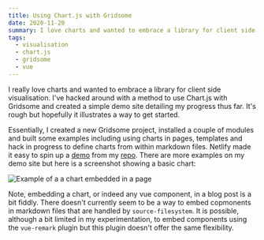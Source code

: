 ```yaml
---
title: Using Chart.js with Gridsome
date: 2020-11-20
summary: I love charts and wanted to embrace a library for client side visualisation. I've hacked around with a method to use Chart.js with Gridsome and created a simple demo site detailing my progress thus far.
tags:
  - visualisation
  - chart.js
  - gridsome
  - vue
---
```


I really love charts and wanted to embrace a library for client side visualisation. I've hacked around with a method to use Chart.js with Gridsome and created a simple demo site detailing my progress thus far. It's rough but hopefully it illustrates a way to get started.

Essentially, I created a new Gridsome project, installed a couple of modules and built some examples including using charts in pages, templates and hack in progress to define charts from within markdown files. Netlify made it easy to spin up a [demo](https://hungry-babbage-b374c1.netlify.app/) from my [repo](https://github.com/scrambldchannel/gridsome-chartjs-examples). There are more examples on my demo site but here is a screenshot showing a basic chart:

![Example of a a chart embedded in a page](../static/blog/images/chartjs_example.png)

Note, embedding a chart, or indeed any vue component, in a blog post is a bit fiddly. There doesn't currently seem to be a way to embed copmonents in markdown files that are handled by `source-filesystem`. It is possible, although a bit limited in my experimentation, to embed components using the `vue-remark` plugin but this plugin doesn't offer the same flexibility.
